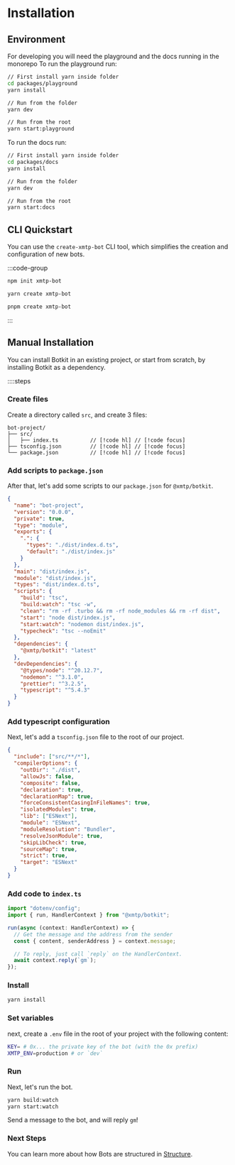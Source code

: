 # Installation

## Environment

For developing you will need the playground and the docs running in the monorepo
To run the playground run:

```bash
// First install yarn inside folder
cd packages/playground
yarn install

// Run from the folder
yarn dev

// Run from the root
yarn start:playground
```

To run the docs run:

```bash
// First install yarn inside folder
cd packages/docs
yarn install

// Run from the folder
yarn dev

// Run from the root
yarn start:docs
```

## CLI Quickstart

You can use the `create-xmtp-bot` CLI tool, which simplifies the creation and configuration of new bots.

:::code-group

```bash [npm]
npm init xmtp-bot
```

```bash [yarn]
yarn create xmtp-bot
```

```bash [pnpm]
pnpm create xmtp-bot
```

:::

## Manual Installation

You can install Botkit in an existing project, or start from scratch, by installing Botkit as a dependency.

::::steps

### Create files

Create a directory called `src`, and create 3 files:

```
bot-project/
├── src/
│   ├── index.ts          // [!code hl] // [!code focus]
├── tsconfig.json         // [!code hl] // [!code focus]
└── package.json          // [!code hl] // [!code focus]
```

### Add scripts to `package.json`

After that, let's add some scripts to our `package.json` for `@xmtp/botkit`.

```json [package.json]
{
  "name": "bot-project",
  "version": "0.0.0",
  "private": true,
  "type": "module",
  "exports": {
    ".": {
      "types": "./dist/index.d.ts",
      "default": "./dist/index.js"
    }
  },
  "main": "dist/index.js",
  "module": "dist/index.js",
  "types": "dist/index.d.ts",
  "scripts": {
    "build": "tsc",
    "build:watch": "tsc -w",
    "clean": "rm -rf .turbo && rm -rf node_modules && rm -rf dist",
    "start": "node dist/index.js",
    "start:watch": "nodemon dist/index.js",
    "typecheck": "tsc --noEmit"
  },
  "dependencies": {
    "@xmtp/botkit": "latest"
  },
  "devDependencies": {
    "@types/node": "^20.12.7",
    "nodemon": "^3.1.0",
    "prettier": "^3.2.5",
    "typescript": "^5.4.3"
  }
}
```

### Add typescript configuration

Next, let's add a `tsconfig.json` file to the root of our project.

```json [tsconfig.json]
{
  "include": ["src/**/*"],
  "compilerOptions": {
    "outDir": "./dist",
    "allowJs": false,
    "composite": false,
    "declaration": true,
    "declarationMap": true,
    "forceConsistentCasingInFileNames": true,
    "isolatedModules": true,
    "lib": ["ESNext"],
    "module": "ESNext",
    "moduleResolution": "Bundler",
    "resolveJsonModule": true,
    "skipLibCheck": true,
    "sourceMap": true,
    "strict": true,
    "target": "ESNext"
  }
}
```

### Add code to `index.ts`

```jsx [src/index.ts]
import "dotenv/config";
import { run, HandlerContext } from "@xmtp/botkit";

run(async (context: HandlerContext) => {
  // Get the message and the address from the sender
  const { content, senderAddress } = context.message;

  // To reply, just call `reply` on the HandlerContext.
  await context.reply(`gm`);
});

```

### Install

```bash [Terminal]
yarn install
```

### Set variables

next, create a `.env` file in the root of your project with the following content:

```bash [.env]
KEY= # 0x... the private key of the bot (with the 0x prefix)
XMTP_ENV=production # or `dev`
```

### Run

Next, let's run the bot.

```bash [Terminal]
yarn build:watch
yarn start:watch
```

Send a message to the bot, and will reply `gm`!

### Next Steps

You can learn more about how Bots are structured in [Structure](/structure).
